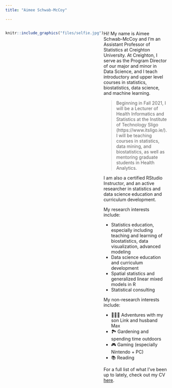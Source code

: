 ---
title: "Aimee Schwab-McCoy"

---

:::: {style="display: flex;"}

::: {}

```{r, echo=FALSE, out.width="80%", fig.align='center'}
knitr::include_graphics("files/selfie.jpg")
```

:::

::: {}

Hi! My name is Aimee Schwab-McCoy and I'm an Assistant Professor of Statistics at Creighton University. At Creighton, I serve as the Program Director of our major and minor in Data Science, and I teach introductory and upper level courses in statistics, biostatistics, data science, and machine learning.

> Beginning in Fall 2021, I will be a Lecturer of Health Informatics and Statistics at the Institute of Technology Sligo (https://www.itsligo.ie/). I will be teaching courses in statistics, data mining, and biostatistics, as well as mentoring graduate students in Health Analytics.

I am also a certified RStudio Instructor, and an active researcher in statistics and data science education and curriculum development. 

My research interests include:

- Statistics education, especially including teaching and learning of biostatistics, data visualization, advanced modeling
- Data science education and curriculum development
- Spatial statistics and generalized linear mixed models in R
- Statistical consulting

My non-research interests include:

- 👨‍👩‍👦 Adventures with my son Link and husband Max
- 🏞️ Gardening and spending time outdoors
- 🎮 Gaming (especially Nintendo + PC)
- 📚 Reading

For a full list of what I've been up to lately, check out my CV [here](files/AimeeSchwabMcCoy_CV.pdf).
:::

::::